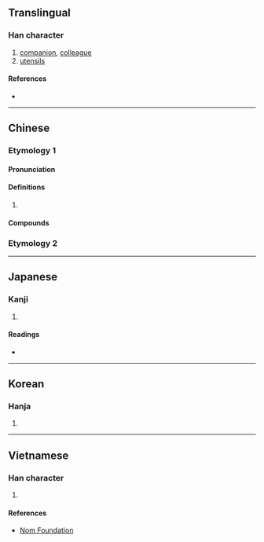 {{character info/new}}
{{also|夥}}
==Translingual==

===Han character===
{{Han char|rn=9|rad=人|as=04|sn=6|four=29280|canj=OF|ids=⿰亻火}}

# [[companion]], [[colleague]]
# [[utensil]]s

====References====
* {{Han ref|kx=0096.121|dkj=00457|dj=0204.090|hdz=10126.030|uh=4F19|ud=20249|bh=A5EB|bd=42475}}

----

==Chinese==

===Etymology 1===
{{zh-forms}}

====Pronunciation====
{{zh-pron
|m=huǒ
|c=fo2
|h=pfs=
|md=
|mn=qz,xm,zz:hóⁿ/qz:hér/tp,xm:hé/kh,zz:hóe
|mn_note=hóⁿ - literary; hér/hé/hóe - vernacular
|w=
|mc=y
|oc=y
|cat=
}}

====Definitions====
{{zh-hanzi}}

# {{rfdef|lang=zh}}

====Compounds====
{{zh-der|伙食|小伙子|大伙兒}}

===Etymology 2===
{{zh-see|夥}}

----

==Japanese==

===Kanji===
{{ja-kanji|grade=|rs=人04}}

# {{defn|lang=ja|sort=人04}}

====Readings====
* {{ja-readings|on=[[か]] (ka)|kun=[[ひ]] (hi), [[ほ]] (ho)}}

----

==Korean==

===Hanja===
{{ko-hanja|hangeul=화|rv=hwa|mr=hwa}}

# {{defn|lang=ko|sort=人04}}

----

==Vietnamese==

===Han character===
{{vi-hantu|[[loã]], [[hoả]]|rs=人04}}

# {{defn|lang=vi|sort=人04}}

====References====
* [http://nomfoundation.org/common/nom_details.php?codepoint=4f19 Nom Foundation]
